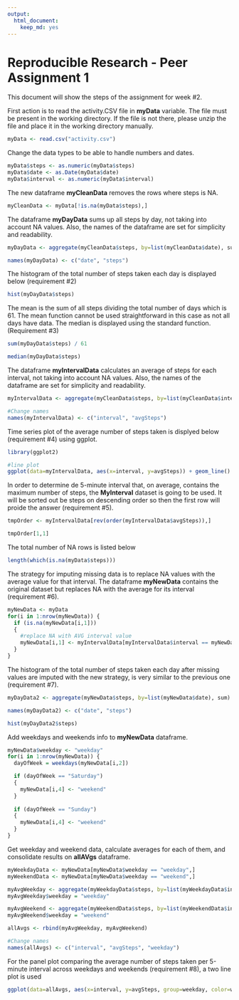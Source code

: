 ```yaml
---
output: 
  html_document: 
    keep_md: yes
---
```

Reproducible Research - Peer Assignment 1
=========================================

This document will show the steps of the assignment for week #2.

First action is to read the activity.CSV file in **myData** variable. The file must be present in the working directory. If the file is not there, please unzip the file and place it in the working directory manually.

```r
myData <- read.csv("activity.csv")
```

Change the data types to be able to handle numbers and dates.

```r
myData$steps <- as.numeric(myData$steps)
myData$date <- as.Date(myData$date)
myData$interval <- as.numeric(myData$interval)
```

The new dataframe **myCleanData** removes the rows where steps is NA.

```r
myCleanData <- myData[!is.na(myData$steps),]
```

The dataframe **myDayData** sums up all steps by day, not taking into account NA values. Also, the names of the dataframe are set for simplicity and readability.

```r
myDayData <- aggregate(myCleanData$steps, by=list(myCleanData$date), sum)

names(myDayData) <- c("date", "steps")
```

The histogram of the total number of steps taken each day is displayed below (requirement #2)

```r
hist(myDayData$steps)
```

The mean is the sum of all steps dividing the total number of days which is 61. The mean function cannot be used straightforward in this case as not all days have data. The median is displayed using the standard function. (Requirement #3)

```r
sum(myDayData$steps) / 61

median(myDayData$steps)
```

The dataframe **myIntervalData** calculates an average of steps for each interval, not taking into account NA values. Also, the names of the dataframe are set for simplicity and readability.

```r
myIntervalData <- aggregate(myCleanData$steps, by=list(myCleanData$interval), mean)

#Change names
names(myIntervalData) <- c("interval", "avgSteps")
```

Time series plot of the average number of steps taken is displyed below (requirement #4) using ggplot.

```r
library(ggplot2)

#line plot
ggplot(data=myIntervalData, aes(x=interval, y=avgSteps)) + geom_line()
```

In order to determine de 5-minute interval that, on average, contains the maximum number of steps, the **MyInterval** dataset is going to be used. It will be sorted out be steps on descending order so then the first row will proide the answer (requirement #5).

```r
tmpOrder <- myIntervalData[rev(order(myIntervalData$avgSteps)),]

tmpOrder[1,1]
```
The total number of NA rows is listed below

```r
length(which(is.na(myData$steps)))
```

The strategy for imputing missing data is to replace NA values with the average value for that interval. The dataframe **myNewData** contains the original dataset but replaces NA with the average for its interval (requirement #6).

```r
myNewData <- myData
for(i in 1:nrow(myNewData)) {
  if (is.na(myNewData[i,1]))
  {
    #replace NA with AVG interval value
    myNewData[i,1] <- myIntervalData[myIntervalData$interval == myNewData[i,3],2]
  }
}
```

The histogram of the total number of steps taken each day after missing values are imputed with the new strategy, is very similar to the previous one (requirement #7).

```r
myDayData2 <- aggregate(myNewData$steps, by=list(myNewData$date), sum)

names(myDayData2) <- c("date", "steps")

hist(myDayData2$steps)
```

Add weekdays and weekends info to  **myNewData** dataframe.

```r
myNewData$weekday <- "weekday"
for(i in 1:nrow(myNewData)) {
  dayOfWeek = weekdays(myNewData[i,2])

  if (dayOfWeek == "Saturday")
  {
    myNewData[i,4] <- "weekend"
  }
  
  if (dayOfWeek == "Sunday")
  {
    myNewData[i,4] <- "weekend"
  }
}
```

Get weekday and weekend data, calculate averages for each of them, and consolidate results on **allAVgs** dataframe.

```r
myWeekdayData <- myNewData[myNewData$weekday == "weekday",]
myWeekendData <- myNewData[myNewData$weekday == "weekend",]

myAvgWeekday <- aggregate(myWeekdayData$steps, by=list(myWeekdayData$interval), mean)
myAvgWeekday$weekday = "weekday"

myAvgWeekend <- aggregate(myWeekendData$steps, by=list(myWeekendData$interval), mean)
myAvgWeekend$weekday = "weekend"

allAvgs <- rbind(myAvgWeekday, myAvgWeekend)

#Change names
names(allAvgs) <- c("interval", "avgSteps", "weekday")
```
For the panel plot comparing the average number of steps taken per 5-minute interval across weekdays and weekends (requirement #8), a two line plot is used

```r
ggplot(data=allAvgs, aes(x=interval, y=avgSteps, group=weekday, color=weekday)) + geom_line()
```